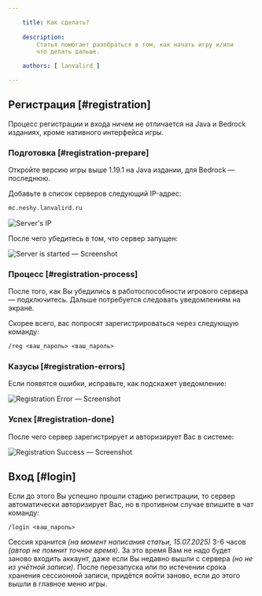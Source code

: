 ```yaml
---

    title: Как сделать?
    
    description:
        Статья помогает разобраться в том, как начать игру и/или 
        что делать дальше.

    authors: [ lanvalird ]

---
```



## Регистрация [#registration]

<Callout title="Различия платформ" type="warn">
  Процесс регистрации и входа ничем не отличается на Java и Bedrock изданиях,
  кроме нативного интерфейса игры.
</Callout>

<Steps>
<Step>

### Подготовка [#registration-prepare]

Откройте версию игры выше 1.19.1 на Java издании, для Bedrock —
последнюю.

Добавьте в список серверов следующий IP-адрес:

```txt
mc.neshy.lanvalird.ru
```

![Server's IP](../assets/server-list/sr-server-ip.png)

После чего убедитесь в том, что сервер запущен:

![Server is started — Screenshot](../assets/server-list/sl-upds-lr.png)

</Step>
<Step>

### Процесс [#registration-process]

После того, как Вы убедились в работоспособности игрового сервера —
подключитесь. Дальше потребуется следовать уведомлениям на экране.

Скорее всего, вас попросят зарегистрироваться через следующую
команду:

```txt
/reg <ваш_пароль> <ваш_пароль>
```

</Step>
<Step>

### Казусы [#registration-errors]

Если появятся ошибки, исправьте, как подскажет уведомление:

![Registration Error — Screenshot](./images/registration-error.png)

</Step>
<Step>

### Успех [#registration-done]

После чего сервер зарегистрирует и авторизирует Вас в системе:

![Registration Success — Screenshot](./images/registration-success.png)

</Step>
</Steps>

## Вход [#login]

<Callout type="warn">
Если до этого Вы успешно прошли стадию регистрации, то сервер
автоматически авторизирует Вас, но в противном случае впишите в чат
команду:

```txt
/login <ваш_пароль>
```

</Callout>

Сессия хранится _(на момент написания статьи, 15.07.2025)_ 3-6 часов
_(автор не помнит точное время)_. За это время Вам не надо будет
заново входить аккаунт, даже если Вы недавно вышли с сервера
_(но не из учётной записи)_. После перезапуска или по истечении
срока хранения сессионной записи, придётся войти заново, если до
этого вышли в главное меню игры.
